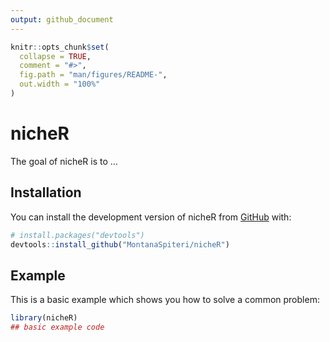 ```yaml
---
output: github_document
---
```


<!-- README.md is generated from README.Rmd. Please edit that file -->

```r
knitr::opts_chunk$set(
  collapse = TRUE,
  comment = "#>",
  fig.path = "man/figures/README-",
  out.width = "100%"
)
```

# nicheR

<!-- badges: start -->
<!-- badges: end -->

The goal of nicheR is to ...

## Installation

You can install the development version of nicheR from [GitHub](https://github.com/MontanaSpiteri/nicheR) with:

``` r
# install.packages("devtools")
devtools::install_github("MontanaSpiteri/nicheR")
```

## Example

This is a basic example which shows you how to solve a common problem:

```r
library(nicheR)
## basic example code
```
